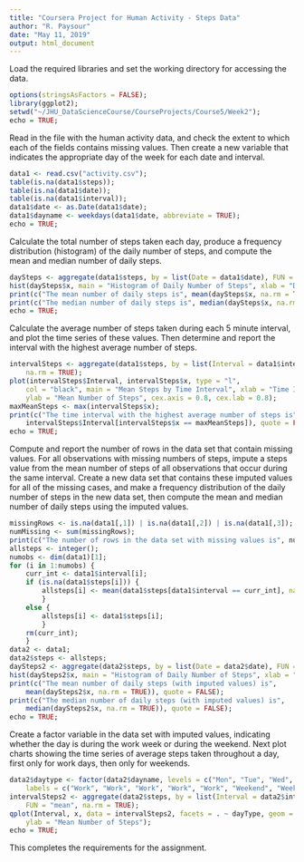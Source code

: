 ---
title: "Coursera Project for Human Activity - Steps Data"
author: "R. Paysour"
date: "May 11, 2019"
output: html_document
---

Load the required libraries and set the working directory for accessing the data.

```{r}
options(stringsAsFactors = FALSE);
library(ggplot2);
setwd("~/JHU_DataScienceCourse/CourseProjects/Course5/Week2");
echo = TRUE;
```

Read in the file with the human activity data, and check the extent to which each of the fields contains missing values.  Then create a new variable that indicates the appropriate day of the week for each date and interval.

```{r}
data1 <- read.csv("activity.csv");
table(is.na(data1$steps));
table(is.na(data1$date));
table(is.na(data1$interval));
data1$date <- as.Date(data1$date);
data1$dayname <- weekdays(data1$date, abbreviate = TRUE);
echo = TRUE;
```

Calculate the total number of steps taken each day, produce a frequency distribution (histogram) of the	daily number of steps, and compute the mean and median number of daily steps.

```{r}
daySteps <- aggregate(data1$steps, by = list(Date = data1$date), FUN = "sum");
hist(daySteps$x, main = "Histogram of Daily Number of Steps", xlab = "Daily Steps", plot = TRUE);
print(c("The mean number of daily steps is", mean(daySteps$x, na.rm = TRUE)), quote = FALSE);
print(c("The median number of daily steps is", median(daySteps$x, na.rm = TRUE)), quote = FALSE);
echo = TRUE;
```

Calculate the average number of steps taken during each 5 minute interval, and plot the time series of these values. Then determine and report the interval with the highest average number of steps.

```{r}
intervalSteps <- aggregate(data1$steps, by = list(Interval = data1$interval), FUN = "mean", 
	na.rm = TRUE);
plot(intervalSteps$Interval, intervalSteps$x, type = "l", 
	col = "black", main = "Mean Steps by Time Interval", xlab = "Time Interval",
	ylab = "Mean Number of Steps", cex.axis = 0.8, cex.lab = 0.8);
maxMeanSteps <- max(intervalSteps$x);
print(c("The time interval with the highest average number of steps is", 
	intervalSteps$Interval[intervalSteps$x == maxMeanSteps]), quote = FALSE);
echo = TRUE;
```

Compute and report the number of rows in the data set that contain missing values.  For all observations with missing numbers of steps, impute a steps value from the mean number of steps of all observations that occur during the same interval.  Create a new data set that contains these imputed values for all of the missing cases, and make a frequency distribution of the daily number of steps in the new data set, then compute the mean and median number of daily steps using the imputed values.

```{r}
missingRows <- is.na(data1[,1]) | is.na(data1[,2]) | is.na(data1[,3]);
numMissing <- sum(missingRows);
print(c("The number of rows in the data set with missing values is", numMissing), quote = FALSE);
allsteps <- integer();
numobs <- dim(data1)[1];
for (i in 1:numobs) {
	curr_int <- data1$interval[i];
	if (is.na(data1$steps[i])) {
		allsteps[i] <- mean(data1$steps[data1$interval == curr_int], na.rm = TRUE);
		}
	else {
		allsteps[i] <- data1$steps[i];
		}
	rm(curr_int);
	}
data2 <- data1;
data2$steps <- allsteps;
daySteps2 <- aggregate(data2$steps, by = list(Date = data2$date), FUN = "sum");
hist(daySteps2$x, main = "Histogram of Daily Number of Steps", xlab = "Daily Steps", plot = TRUE);
print(c("The mean number of daily steps (with imputed values) is",
	mean(daySteps2$x, na.rm = TRUE)), quote = FALSE);
print(c("The median number of daily steps (with imputed values) is",
	median(daySteps2$x, na.rm = TRUE)), quote = FALSE);
echo = TRUE;
```

Create a factor variable in the data set with imputed values, indicating whether the day is during the	work week or during the weekend.  Next plot charts showing the time series of average steps taken throughout a day, first only for work days, then only for weekends.

```{r}
data2$daytype <- factor(data2$dayname, levels = c("Mon", "Tue", "Wed", "Thu", "Fri", "Sat", "Sun"),
	labels = c("Work", "Work", "Work", "Work", "Work", "Weekend", "Weekend"));	
intervalSteps2 <- aggregate(data2$steps, by = list(Interval = data2$interval, dayType = data2$daytype),
	FUN = "mean", na.rm = TRUE);
qplot(Interval, x, data = intervalSteps2, facets = . ~ dayType, geom = "line", 
	ylab = "Mean Number of Steps");
echo = TRUE;
```
This completes the requirements for the assignment.
